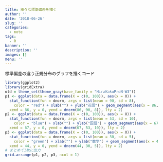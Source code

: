 ```yaml
---
title: 様々な標準偏差を描く
author: ''
date: '2018-06-26'
slug: ''
categories:
  - note
tags:
  - R
banner: ''
description: ''
images: []
menu: ''
---
```


標準偏差の違う正規分布のグラフを描くコード


```r
library(ggplot2)
library(gridExtra)
old = theme_set(theme_gray(base_family = "HiraKakuProN-W3"))
p1 <- ggplot(data = data.frame(X = c(0, 100)), aes(x = X)) + 
  stat_function(fun = dnorm, args = list(mean = 90, sd = 8), 
    color = "red") + xlab("") + ylab("英語") + geom_segment(aes(x = 86, 
  xend = 86, y = 0, yend = dnorm(86, 90, 8)), lty = 2)
p2 <- ggplot(data = data.frame(X = c(0, 100)), aes(x = X)) + 
  stat_function(fun = dnorm, args = list(mean = 53, sd = 10), 
    color = "blue") + xlab("") + ylab("国語") + geom_segment(aes(x = 67, 
  xend = 67, y = 0, yend = dnorm(67, 53, 10)), lty = 2)
p3 <- ggplot(data = data.frame(X = c(0, 100)), aes(x = X)) + 
  stat_function(fun = dnorm, args = list(mean = 30, sd = 5), 
    color = "green") + xlab("") + ylab("数学") + geom_segment(aes(x = 44, 
  xend = 44, y = 0, yend = dnorm(44, 30, 5)), lty = 2)
# まとめて1枚に出力
grid.arrange(p1, p2, p3, ncol = 1)
```
